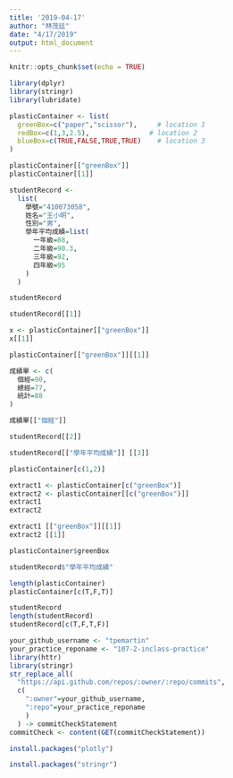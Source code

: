 ```yaml
---
title: '2019-04-17'
author: "林茂廷"
date: "4/17/2019"
output: html_document
---
```


```r
knitr::opts_chunk$set(echo = TRUE)
```

```r
library(dplyr)
library(stringr)
library(lubridate)
```
```r
plasticContainer <- list(
  greenBox=c("paper","scissor"),     # location 1
  redBox=c(1,3,2.5),               # location 2
  blueBox=c(TRUE,FALSE,TRUE,TRUE)    # location 3
)
```

```r
plasticContainer[["greenBox"]] 
plasticContainer[[1]]
```
```r
studentRecord <-
  list(
    學號="410073058",
    姓名="王小明",
    性別="男",
    學年平均成績=list(
      一年級=88,
      二年級=90.3,
      三年級=92,
      四年級=95
    )
  )

studentRecord
```
```r
studentRecord[[1]]
```
```r
x <- plasticContainer[["greenBox"]] 
x[[1]]
```
```r
plasticContainer[["greenBox"]][[1]]
```
```r
成績單 <- c(
  個經=90,
  總經=77,
  統計=88
)
```
```r
成績單[["個經"]]
```
```r
studentRecord[[2]]
```
```r
studentRecord[["學年平均成績"]] [[3]]
```
```r
plasticContainer[c(1,2)]            
```
```r
extract1 <- plasticContainer[c("greenBox")]
extract2 <- plasticContainer[[c("greenBox")]]
extract1
extract2 
```
```r
extract1 [["greenBox"]][[1]]
extract2 [[1]]
```
```r
plasticContainer$greenBox
```
```r
studentRecord$"學年平均成績"
```
```r
length(plasticContainer)
plasticContainer[c(T,F,T)]
```
```r
studentRecord
length(studentRecord)
studentRecord[c(T,F,T,F)]
```
```r
your_github_username <- "tpemartin"
your_practice_reponame <- "107-2-inclass-practice"
library(httr)
library(stringr)
str_replace_all(
  "https://api.github.com/repos/:owner/:repo/commits",
  c(
    ":owner"=your_github_username,
    ":repo"=your_practice_reponame
    )
  ) -> commitCheckStatement
commitCheck <- content(GET(commitCheckStatement))
```
```r
install.packages("plotly")
```
```r
install.packages("stringr")
```



